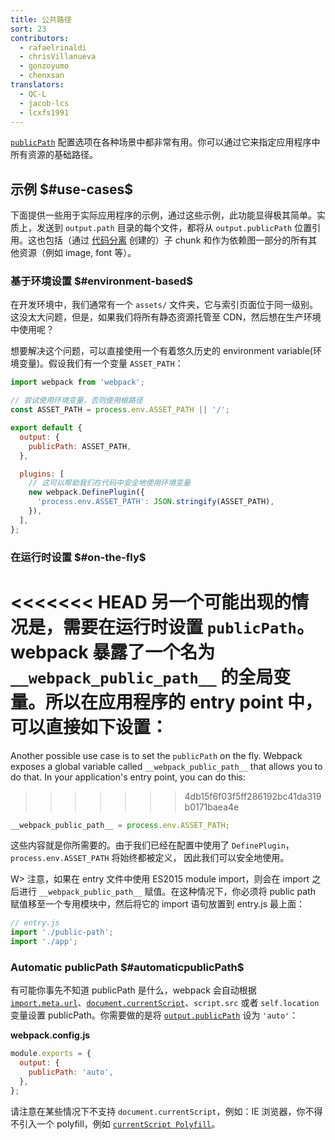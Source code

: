 ```yaml
---
title: 公共路径
sort: 23
contributors:
  - rafaelrinaldi
  - chrisVillanueva
  - gonzoyumo
  - chenxsan
translators:
  - QC-L
  - jacob-lcs
  - lcxfs1991
---
```


[`publicPath`](/configuration/output/#outputpublicpath) 配置选项在各种场景中都非常有用。你可以通过它来指定应用程序中所有资源的基础路径。

## 示例 $#use-cases$

下面提供一些用于实际应用程序的示例，通过这些示例，此功能显得极其简单。实质上，发送到 `output.path` 目录的每个文件，都将从 `output.publicPath` 位置引用。这也包括（通过 [代码分离](/guides/code-splitting/) 创建的）子 chunk 和作为依赖图一部分的所有其他资源（例如 image, font 等）。

### 基于环境设置 $#environment-based$

在开发环境中，我们通常有一个 `assets/` 文件夹，它与索引页面位于同一级别。这没太大问题，但是，如果我们将所有静态资源托管至 CDN，然后想在生产环境中使用呢？

想要解决这个问题，可以直接使用一个有着悠久历史的 environment variable(环境变量)。假设我们有一个变量 `ASSET_PATH`：

```js
import webpack from 'webpack';

// 尝试使用环境变量，否则使用根路径
const ASSET_PATH = process.env.ASSET_PATH || '/';

export default {
  output: {
    publicPath: ASSET_PATH,
  },

  plugins: [
    // 这可以帮助我们在代码中安全地使用环境变量
    new webpack.DefinePlugin({
      'process.env.ASSET_PATH': JSON.stringify(ASSET_PATH),
    }),
  ],
};
```

### 在运行时设置 $#on-the-fly$

<<<<<<< HEAD
另一个可能出现的情况是，需要在运行时设置 `publicPath`。webpack 暴露了一个名为 `__webpack_public_path__` 的全局变量。所以在应用程序的 entry point 中，可以直接如下设置：
=======
Another possible use case is to set the `publicPath` on the fly. Webpack exposes a global variable called `__webpack_public_path__` that allows you to do that. In your application's entry point, you can do this:
>>>>>>> 4db15f6f03f5ff286192bc41da319b0171baea4e

```js
__webpack_public_path__ = process.env.ASSET_PATH;
```

这些内容就是你所需要的。由于我们已经在配置中使用了 `DefinePlugin`，
`process.env.ASSET_PATH` 将始终都被定义，
因此我们可以安全地使用。

W> 注意，如果在 entry 文件中使用 ES2015 module import，则会在 import 之后进行 `__webpack_public_path__` 赋值。在这种情况下，你必须将 public path 赋值移至一个专用模块中，然后将它的 import 语句放置到 entry.js 最上面：

```js
// entry.js
import './public-path';
import './app';
```

### Automatic publicPath $#automaticpublicPath$

有可能你事先不知道 publicPath 是什么，webpack 会自动根据 [`import.meta.url`](/api/module-variables/#importmetaurl)、[`document.currentScript`](https://developer.mozilla.org/en-US/docs/Web/API/Document/currentScript)、`script.src` 或者 `self.location` 变量设置 publicPath。你需要做的是将 [`output.publicPath`](/configuration/output/#outputpublicpath) 设为 `'auto'`：

**webpack.config.js**

```js
module.exports = {
  output: {
    publicPath: 'auto',
  },
};
```

请注意在某些情况下不支持 `document.currentScript`，例如：IE 浏览器，你不得不引入一个 polyfill，例如 [`currentScript Polyfill`](https://github.com/amiller-gh/currentScript-polyfill)。
